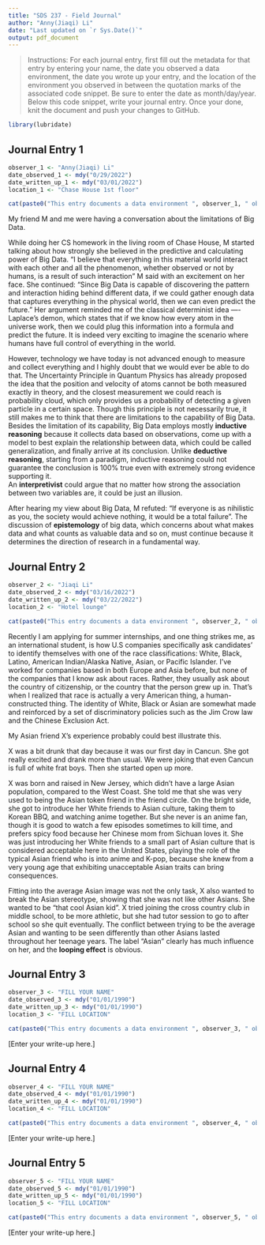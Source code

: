 ```yaml
---
title: "SDS 237 - Field Journal"
author: "Anny(Jiaqi) Li"
date: "Last updated on `r Sys.Date()`"
output: pdf_document
---
```


> Instructions: For each journal entry, first fill out the metadata for that entry by entering your name, the date you observed a data environment, the date you wrote up your entry, and the location of the environment you observed in between the quotation marks of the associated code snippet. Be sure to enter the date as month/day/year. Below this code snippet, write your journal entry. Once your done, knit the document and push your changes to GitHub.

```r
library(lubridate)
```

## Journal Entry 1

```r
observer_1 <- "Anny(Jiaqi) Li"
date_observed_1 <- mdy("0/29/2022")
date_written_up_1 <- mdy("03/01/2022")
location_1 <- "Chase House 1st floor"

cat(paste0("This entry documents a data environment ", observer_1, " observed on ", date_observed_1, " in ", location_1, ". The observations were written up on ", date_written_up_1, "."))
```

My friend M and me were having a conversation about the limitations of Big Data. 

While doing her CS homework in the living room of Chase House, M started talking about how strongly she believed in the predictive and calculating power of Big Data. “I believe that everything in this material world interact with each other and all the phenomenon, whether observed or not by humans, is a result of such interaction” M said with an excitement on her face. She continued: “Since Big Data is capable of discovering the pattern and interaction hiding behind different data, if we could gather enough data that captures everything in the physical world, then we can even predict the future. ” Her argument reminded me of the classical determinist idea ---- Laplace’s demon, which states that if we know how every atom in the universe work, then we could plug this information into a formula and predict the future. It is indeed very exciting to imagine the scenario where humans have full control of everything in the world. 

However, technology we have today is not advanced enough to measure and collect everything and I highly doubt that we would ever be able to do that. The Uncertainty Principle in Quantum Physics has already proposed the idea that the position and velocity of atoms cannot be both measured exactly in theory, and the closest measurement we could reach is probability cloud, which only provides us a probability of detecting a given particle in a certain space. Though this principle is not necessarily true, it still makes me to think that there are limitations to the capability of Big Data. Besides the limitation of its capability, Big Data employs mostly **inductive reasoning** because it collects data based on observations, come up with a model to best explain the relationship between data, which could be called generalization, and finally arrive at its conclusion. Unlike **deductive reasoning**, starting from a paradigm, inductive reasoning could not guarantee the conclusion is 100% true even with extremely strong evidence supporting it.  
An **interpretivist** could argue that no matter how strong the association between two variables are, it could be just an illusion.

After hearing my view about Big Data, M refuted: “If everyone is as nihilistic as you, the society would achieve nothing, it would be a total failure”.  The discussion of **epistemology** of big data, which concerns about what makes data and what counts as valuable data and so on, must continue because it determines the direction of research in a fundamental way.


## Journal Entry 2 

```r
observer_2 <- "Jiaqi Li"
date_observed_2 <- mdy("03/16/2022")
date_written_up_2 <- mdy("03/22/2022")
location_2 <- "Hotel lounge"

cat(paste0("This entry documents a data environment ", observer_2, " observed on ", date_observed_2, " in ", location_2, ". The observations were written up on ", date_written_up_2, "."))
```

Recently I am applying for summer internships, and one thing strikes me, as an international student, is how U.S companies specifically ask candidates’ to identify themselves with one of the race classifications: White, Black, Latino, American Indian/Alaska Native, Asian, or Pacific Islander. I’ve worked for companies based in both Europe and Asia before, but none of the companies that I know ask about races. Rather, they usually ask about the country of citizenship, or the country that the person grew up in. That’s when I realized that race is actually a very American thing, a human-constructed thing. The identity of White, Black or Asian are somewhat made and reinforced by a set of discriminatory policies such as the Jim Crow law and the Chinese Exclusion Act.

My Asian friend X's experience probably could best illustrate this. 

X was a bit drunk that day because it was our first day in Cancun. She got really excited and drank more than usual. We were joking that even Cancun is full of white frat boys. Then she started open up more.

X was born and raised in New Jersey, which didn’t have a large Asian population, compared to the West Coast. She told me that she was very used to being the Asian token friend in the friend circle. On the bright side, she got to introduce her White friends to Asian culture, taking them to Korean BBQ, and watching anime together. But she never is an anime fan, though it is good to watch a few episodes sometimes to kill time, and prefers spicy food because her Chinese mom from Sichuan loves it. She was just introducing her White friends to a small part of Asian culture that is considered acceptable here in the United States, playing the role of the typical Asian friend who is into anime and K-pop, because she knew from a very young age that exhibiting unacceptable Asian traits can bring consequences.

Fitting into the average Asian image was not the only task, X also wanted to break the Asian stereotype, showing that she was not like other Asians. She wanted to be “that cool Asian kid”. X tried joining the cross country club in middle school, to be more athletic, but she had tutor session to go to after school so she quit eventually. The conflict between trying to be the average Asian and wanting to be seen differently than other Asians lasted throughout her teenage years. The label “Asian” clearly has much influence on her, and the **looping effect** is obvious.


## Journal Entry 3

```r
observer_3 <- "FILL YOUR NAME"
date_observed_3 <- mdy("01/01/1990")
date_written_up_3 <- mdy("01/01/1990")
location_3 <- "FILL LOCATION"

cat(paste0("This entry documents a data environment ", observer_3, " observed on ", date_observed_3, " in ", location_3, ". The observations were written up on ", date_written_up_3, "."))
```

[Enter your write-up here.]

## Journal Entry 4

```r
observer_4 <- "FILL YOUR NAME"
date_observed_4 <- mdy("01/01/1990")
date_written_up_4 <- mdy("01/01/1990")
location_4 <- "FILL LOCATION"

cat(paste0("This entry documents a data environment ", observer_4, " observed on ", date_observed_4, " in ", location_4, ". The observations were written up on ", date_written_up_4, "."))
```

[Enter your write-up here.]

## Journal Entry 5

```r
observer_5 <- "FILL YOUR NAME"
date_observed_5 <- mdy("01/01/1990")
date_written_up_5 <- mdy("01/01/1990")
location_5 <- "FILL LOCATION"

cat(paste0("This entry documents a data environment ", observer_5, " observed on ", date_observed_5, " in ", location_5, ". The observations were written up on ", date_written_up_5, "."))
```

[Enter your write-up here.]

